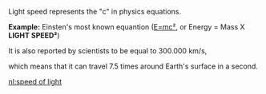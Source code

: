 Light speed represents the "c" in physics equations.

'''Example:''' Einsten's most known equantion ([[E=mc²]], or Energy = Mass X '''LIGHT SPEED²''') 

It is also reported by scientists to be equal to 300.000 km/s, 

which means 
that it can travel 7.5 times around Earth's surface in a second.

[[nl:speed of light]]